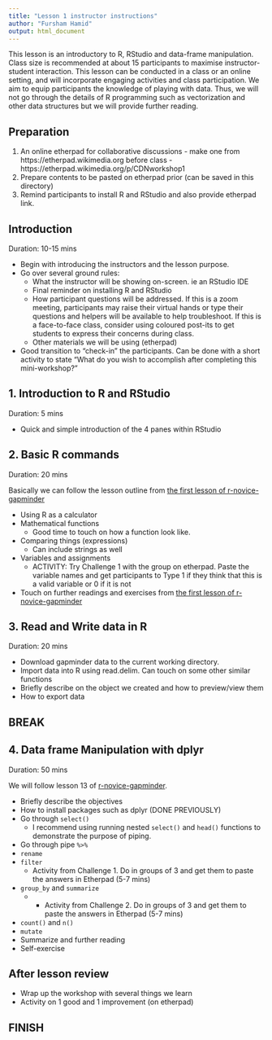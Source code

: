 ```yaml
---
title: "Lesson 1 instructor instructions"
author: "Fursham Hamid"
output: html_document
---
```


This lesson is an introductory to R, RStudio and data-frame manipulation. Class
size is recommended at about 15 participants to maximise instructor-student
interaction. This lesson can be conducted in a class or an online setting, 
and will incorporate engaging activities and class participation. We aim to 
equip participants the knowledge of playing with data. Thus, we will not go through
the details of R programming such as vectorization and other data structures but 
we will provide further reading.

## Preparation
1) An online etherpad for collaborative discussions 
        - make one from https://etherpad.wikimedia.org before class
        - https://etherpad.wikimedia.org/p/CDNworkshop1
2) Prepare contents to be pasted on etherpad prior (can be saved in this directory)
2) Remind participants to install R and RStudio and also provide etherpad link.

## Introduction
Duration: 10-15 mins  

* Begin with introducing the instructors and the lesson purpose. 
* Go over several ground rules:
    * What the instructor will be showing on-screen. ie an RStudio IDE
    * Final reminder on installing R and RStudio
    * How participant questions will be addressed. If this is a zoom meeting, participants
    may raise their virtual hands or type their questions and helpers will be available
    to help troubleshoot. If this is a face-to-face class, consider using coloured
    post-its to get students to express their concerns during class.
    * Other materials we will be using (etherpad)
* Good transition to "check-in" the participants. Can be done with a short activity
to state "What do you wish to accomplish after completing this mini-workshop?"

## 1. Introduction to R and RStudio
Duration: 5 mins

* Quick and simple introduction of the 4 panes within RStudio

## 2. Basic R commands
Duration: 20 mins  

Basically we can follow the lesson outline from 
[the first lesson of r-novice-gapminder]((http://swcarpentry.github.io/r-novice-gapminder/01-rstudio-intro/index.html))  

* Using R as a calculator
* Mathematical functions
    * Good time to touch on how a function look like.
* Comparing things (expressions)
    * Can include strings as well
* Variables and assignments
    * ACTIVITY: Try Challenge 1 with the group on etherpad. Paste the variable names
    and get participants to Type 1 if they think that this is a valid variable
    or 0 if it is not
* Touch on further readings and exercises from 
[the first lesson of r-novice-gapminder]((http://swcarpentry.github.io/r-novice-gapminder/01-rstudio-intro/index.html))  

## 3. Read and Write data in R
Duration: 20 mins  

* Download gapminder data to the current working directory. 
* Import data into R using read.delim. Can touch on some other similar functions
* Briefly describe on the object we created and how to preview/view them
* How to export data

## BREAK

## 4. Data frame Manipulation with dplyr
Duration: 50 mins

We will follow lesson 13 of [r-novice-gapminder](http://swcarpentry.github.io/r-novice-gapminder/13-dplyr/index.html).  

* Briefly describe the objectives
* How to install packages such as dplyr (DONE PREVIOUSLY)
* Go through `select()`
    * I recommend using running nested `select()` and `head()` functions
    to demonstrate the purpose of piping. 
* Go through pipe `%>%`
* `rename`
* `filter`
    * Activity from Challenge 1. Do in groups of 3 and get them to paste the 
    answers in Etherpad (5-7 mins)
* `group_by` and `summarize`
    * * Activity from Challenge 2. Do in groups of 3 and get them to paste the 
    answers in Etherpad (5-7 mins)
* `count()` and `n()`
* `mutate`
* Summarize and further reading
* Self-exercise

## After lesson review

* Wrap up the workshop with several things we learn
* Activity on 1 good and 1 improvement (on etherpad)

## FINISH














